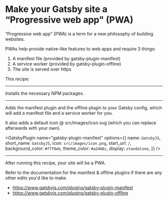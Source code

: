 # Make your Gatsby site a “Progressive web app" (PWA)

“Progressive web app” (PWA) is a term for a new philosophy of building websites.

PWAs help provide native-like features to web apps and require 3 things:

1. A manifest file (provided by gatsby-plugin-manifest)
2. A service worker (provided by gatsby-plugin-offline)
3. The site is served over https

This recipe:

---

Installs the necessary NPM packages.

<NPMPackage name="gatsby-plugin-manifest" />
<NPMPackage name="gatsby-plugin-offline" />

---

Adds the manifest plugin and the offline plugin to your Gatsby config, which will add a manifest file and a service worker for you.

It also adds a default icon @ src/images/icon.svg (which you can replace afterwards with your own).

<File
  path="src/images/icon.png"
  content="https://github.com/gatsbyjs/gatsby/raw/master/docs/tutorial/getting-started/part-eight/icon.png"
/>

<GatsbyPlugin
  name="gatsby-plugin-manifest"
  options={{
    name: `GatsbyJS`,
    short_name: `GatsbyJS`,
    icon: `src/images/icon.png`,
    start_url: `/`,
    background_color: `#f7f0eb`,
    theme_color: `#a2466c`,
    display: `standalone`,
  }}
/>

<GatsbyPlugin name="gatsby-plugin-offline" />

---

After running this recipe, your site will be a PWA.

Refer to the documentation for the manifest & offline plugins if there are any
other edits you'd like to make.

- https://www.gatsbyjs.com/plugins/gatsby-plugin-manifest
- https://www.gatsbyjs.com/plugins/gatsby-plugin-offline
